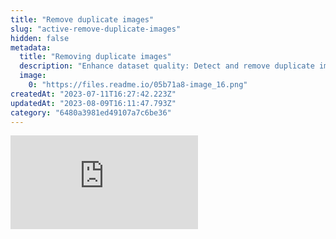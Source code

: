 ```yaml
---
title: "Remove duplicate images"
slug: "active-remove-duplicate-images"
hidden: false
metadata: 
  title: "Removing duplicate images"
  description: "Enhance dataset quality: Detect and remove duplicate images with Encord Active. Mitigate bias and optimize data for models."
  image: 
    0: "https://files.readme.io/05b71a8-image_16.png"
createdAt: "2023-07-11T16:27:42.223Z"
updatedAt: "2023-08-09T16:11:47.793Z"
category: "6480a3981ed49107a7c6be36"
---
```



<div
  style={{
    height: '0',
    paddingBottom: '47.5%',
    position: 'relative'
  }}
>
  <iframe
    allowFullScreen
    frameBorder="0"
    mozallowfullscreen=""
    src="https://www.loom.com/embed/c08a8017a7b649d1b20858d61ba0a7cb?sid=caea3239-10a4-4bbd-abfc-84f6160dfce7"
    style={{
      height: '100%',
      left: '0',
      position: 'absolute',
      top: '0',
      width: '100%'
    }}
    webkitallowfullscreen=""
  />
</div>

The presence of duplicate or closely similar images can introduce bias in deep learning models. Encord Active provides the capability to identify and eliminate duplicate or near-duplicate images from datasets. This process contributes to enhancing data quality by removing redundant instances, ultimately leading to improved model performance.

In this workflow, the [`Uniqueness` quality metric](/platform-documentation/Active/active-how-to/active-remove-duplicate-images#uniqueness-metric) is used to identify duplicate and near-duplicate images.

## Uniqueness metric

The `Uniqueness` metric evaluates all images within the dataset and assigns a uniqueness score to each, indicating their distinctiveness.

- The uniqueness score falls within the [0,1] range. A higher score indicates a greater level of image uniqueness. The **Duplicates** summary on the **Data > Overview** tab uses a range between 0 and 0.0001.

- A score of zero signifies the presence of at least one identical image within the dataset. For instances with _N_ duplicate images, _N-1_ of them are assigned a score of zero (with only one holding a non-zero score) to facilitate their exclusion from the dataset.

- Near-duplicate images are labeled as `Near-duplicate image` and are presented side by side in the Explorer's grid view. This setup simplifies the decision-making process when selecting which image to keep and which one to remove.

{/*-
[//]: # (TODO add this option when Description fields made by metrics are accessible in the UI)
[//]: # (- In the context of _N_ duplicate images, _N-1_ images are associated with a single representative image, visible through the `Description` field in the details of each image.)
-*/}

## Quick Tour

All the sections in the Quick Tour assume that you are already in a Project.

<Tip> 
Choose any image in the Explorer workspace and click its _Similar items_ button. This displays images/frames similar to the selected one, including any duplicates if they exist.

When trying to search for duplicate images, we recommend that you do not use the **Manage selection > Similarity search** feature to search for duplicates or near duplicates.
</Tip>

### Explorer

The _Explorer_ page has several areas that can help you find duplicate images in your Project.

<AccordionGroup>
  <Accordion title="1: Duplicates Shortcut">
    Found in the _Overview_ tab, any images that have a `Uniqueness` value of 0 to 0.0001 are highlighted as duplicates. You can adjust this value from the _Filter_ tab.

    ![Duplicates shortcut](https://storage.googleapis.com/docs-media.encord.com/static/img/active/active-similarity-search-duplicates.gif)

  </Accordion>
  
  <Accordion title="2: Sorting by `Uniqueness`">
    The entire Project can be sorted by `Uniqueness`. Sort by ascending order to display duplicates first.

    ![Duplicates sort](https://storage.googleapis.com/docs-media.encord.com/static/img/active/active-similarity-search-sort.gif)
  </Accordion>
  
  <Accordion title="3: Filtering by `Uniqueness`">
    Filter the entire project using `Uniqueness`. 

    Go to **Filter** tab > **Add Filter** > **Data Quality Metrics** > **Uniqueness**. A small histogram diagram appears above the filter.

    You can then change the filter settings to specify a range closer to 0.

    ![Duplicates filter](https://storage.googleapis.com/docs-media.encord.com/static/img/active/active-similarity-search-filter.gif)
  </Accordion>
</AccordionGroup>


### Analytics

In a Project, go to the _Analytics_ page and pick the `Uniqueness` quality metric for the _Metric Distribution_ section.

![Duplicates Analytics](https://storage.googleapis.com/docs-media.encord.com/static/img/active/active-similarity-search-filter.gif)

The chart displays the distribution of data based on the `Uniqueness` scores.

## Remove duplicate images

When you want to remove/exclude duplicate images from a dataset, tag duplicate images and create a Collection devoid of duplicates.

<AccordionGroup>
   <Accordion title="To remove duplicate images from your Project:">

1. Log in to the Encord platform.
   The landing page for the Encord platform appears.
   
2. Click **Active** in the main menu.
   The landing page for Active appears.

3. Click the Project.
   The landing page for the Project appears with the _Explorer_ tab selected with _Data_ selected.

4. Click the _Duplicates_ shortcut under the _Overview_ tab.
   The _Duplicates_ shortcut applies the `Uniqueness` filter to all images in the Project. The `Uniqueness` filter returns images with a `Uniqueness` value between 0 and 0.0001.

5. Sort the filtered data in ascending order by `Uniqueness`.

6. Adjust the `Uniqueness` filter from the default value to find all the duplicate images in the Project.
   As you adjust the filter the images that appear in the Explorer workspace change.

7. Select one and then all images.

8. Unselect one of the images (to keep a unique image available).

9. Click the **Add to a Collection** button to create a Collection.

10. Click **New Collection**. 

11. Name the Collection `Duplicates`.
    All selected images have the tag `Duplicates` applied to them.

12. Reset all Filters.

13. Add a Collections filter that excludes `Duplicates`.

14. Select unique images for your Collection.

8. Click the **Add to a Collection** button to create a Collection.

9. Click **New Collection**. 

10. Specify a meaningful name for the Collection.

11. Go to the _Collections_ page.

12. Select the Collection that excludes `Duplicates`. 

13. Click **Create Dataset**.

14. Specify a meaningful name and description for the Dataset and Project.

15. Click **Submit**.
    The Dataset and Project appear in Annotate.

Incorporating this workflow into dataset management strategies can significantly enhance data quality, eliminate redundancies, and contribute to more accurate model training and evaluation.

  </Accordion>
</AccordionGroup>

## Remove near-duplicate images

<div class="flex justify-center">
    <img src="https://storage.googleapis.com/docs-media.encord.com/static/img/images/workflows/improve-your-data-and-labels/remove-duplicate-images/remove-duplicate-images-11.png" />
</div>

Similar to duplicates, near-duplicate images are images where one image slightly differs from another due to shifts, blurriness, or distortion. Consequently, they should also be eliminated from the dataset. However, in this scenario, a decision is required to determine which sample remains and which is discarded. These images possess scores marginally greater than 0 and are displayed alongside one another in the Explorer grid view workspace, facilitating easy comparison.

1. Log in to the Encord platform.
   The landing page for the Encord platform appears.
   
2. Click **Active** in the main menu.
   The landing page for Active appears.

3. Click the Project.
   The landing page for the Project appears with the _Explorer_ tab selected with _Data_ selected.

4. Click the _Duplicates_ shortcut under the _Overview_ tab.
   The _Duplicates_ shortcut applies the `Uniqueness` filter to all images in the Project. The `Uniqueness` filter returns images with a `Uniqueness` value between 0 and 0.0001.

5. Sort the filtered data in ascending order by `Uniqueness`.

6. Adjust the `Uniqueness` filter from the default value to **0 to 0.05**.

7. Examine the images in the Explorer workspace and select the images you want removed from the Project. 

8. Click the **Add to a Collection** button to create a Collection.

9. Click **New Collection**.

   <Note>If you already have a Collection called `Duplicates`, add the images to the existing Collection and go to _step 11_.</Note>

10. Name the Collection `Duplicates`.
    All selected images have the tag `Duplicates` applied to them.

11. Reset all Filters.

12. Add a Collections filter that excludes `Duplicates`.

13. Select one and then all images.

14. Click the **Add to a Collection** button to create a Collection.

15. Click **New Collection**. 

16. Specify a meaningful name for the Collection.

17. Go to the _Collections_ page.

18. Select the Collection that excludes `Duplicates`. 

19. Click **Create Dataset**.

20. Specify a meaningful name and description for the Dataset and Project.

21. Click **Submit**.
    The Dataset and Project appear in Annotate.

With these actions, users can efficiently manage near-duplicate images and improve dataset quality.
